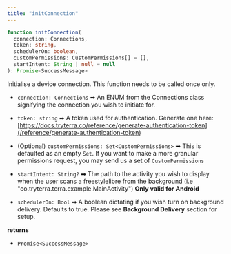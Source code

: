 ```yaml
---
title: "initConnection"
---
```

```typescript
function initConnection(
  connection: Connections,
  token: string,
  schedulerOn: boolean,
  customPermissions: CustomPermissions[] = [],
  startIntent: String | null = null
): Promise<SuccessMessage>

```

Initialise a device connection. This function needs to be called once only.

*   `connection: Connections` ➡ An ENUM from the Connections class signifying the connection you wish to initiate for.
*   `token: string` ➡ A token used for authentication. Generate one here: [https://docs.tryterra.co/reference/generate-authentication-token](/reference/generate-authentication-token)
    
*   (Optional) `customPermissions: Set<CustomPermissions>` ➡ This is defaulted as an empty `Set`. If you want to make a more granular permissions request, you may send us a set of `CustomPermissions`
*   `startIntent: String?` ➡ The path to the activity you wish to display when the user scans a freestylelibre from the background (i.e "co.tryterra.terra.example.MainActivity") **Only valid for Android**
*   `schedulerOn: Bool` ➡ A boolean dictating if you wish turn on background delivery. Defaults to true. Please see **Background Delivery** section for setup.

**returns**

*   `Promise<SuccessMessage>`



